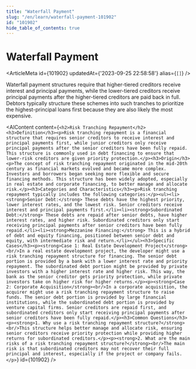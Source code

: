 ```yaml
---
title: "Waterfall Payment"
slug: "/en/learn/waterfall-payment-101902"
id: "101902"
hide_table_of_contents: true
---
```



# Waterfall Payment

<ArticleMeta id={101902} updatedAt={'2023-09-25 22:58:58'} alias={`[]`} />
<div className='border-solid border-b border-t-0 my-4 border-[var(--ifm-color-gray-300)]' />

Waterfall payment structures require that higher-tiered creditors receive interest and principal payments, while the lower-tiered creditors receive principal payments after the higher-tiered creditors are paid back in full. Debtors typically structure these schemes into such tranches to prioritize the highest-principal loans first because they are also likely the most expensive.

<AIContent content={`<h2>Risk Tranching Repayment</h2><h3>Definition</h3><p>Risk tranching repayment is a financial structure that requires senior creditors to receive interest and principal payments first, while junior creditors only receive principal payments after the senior creditors have been fully repaid. This structure is commonly used in debt financing to ensure that lower-risk creditors are given priority protection.</p><h3>Origin</h3><p>The concept of risk tranching repayment originated in the mid-20th century as financial markets evolved and became more complex. Investors and borrowers began seeking more flexible and secure financing methods. This structure has been widely adopted, especially in real estate and corporate financing, to better manage and allocate risk.</p><h3>Categories and Characteristics</h3><p>Risk tranching repayment typically includes the following categories:</p><ul><li><strong>Senior Debt:</strong> These debts have the highest priority, lower interest rates, and the lowest risk. Senior creditors receive interest and principal payments first.</li><li><strong>Subordinated Debt:</strong> These debts are repaid after senior debts, have higher interest rates, and higher risk. Subordinated creditors only start receiving principal payments after senior creditors have been fully repaid.</li><li><strong>Mezzanine Financing:</strong> This is a hybrid of debt and equity financing, positioned between senior debt and equity, with intermediate risk and return.</li></ul><h3>Specific Cases</h3><p><strong>Case 1: Real Estate Development Project</strong><br/>In a real estate development project, the developer might use a risk tranching repayment structure for financing. The senior debt portion is provided by a bank with a lower interest rate and priority repayment. The subordinated debt portion might be provided by private investors with a higher interest rate and higher risk. This way, the bank as the senior creditor gets priority protection, while private investors take on higher risk for higher returns.</p><p><strong>Case 2: Corporate Acquisition</strong><br/>In a corporate acquisition, the acquirer might use a risk tranching repayment structure to raise funds. The senior debt portion is provided by large financial institutions, while the subordinated debt portion is provided by venture capital firms. Senior creditors are repaid first, and subordinated creditors only start receiving principal payments after senior creditors have been fully repaid.</p><h3>Common Questions</h3><p><strong>1. Why use a risk tranching repayment structure?</strong><br/>This structure helps better manage and allocate risk, ensuring senior creditors receive priority protection while providing higher returns for subordinated creditors.</p><p><strong>2. What are the main risks of a risk tranching repayment structure?</strong><br/>The main risk is that subordinated creditors may not recover their full principal and interest, especially if the project or company fails.</p>`} id={101902} />
